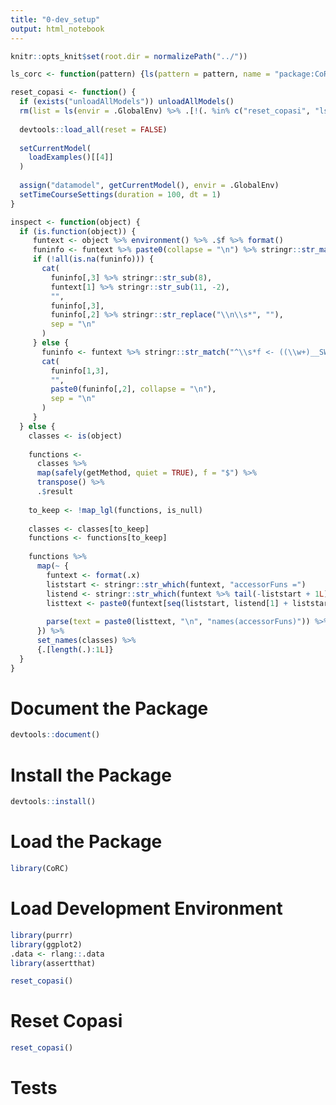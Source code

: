 ```yaml
---
title: "0-dev_setup"
output: html_notebook
---
```


```r
knitr::opts_knit$set(root.dir = normalizePath("../"))

ls_corc <- function(pattern) {ls(pattern = pattern, name = "package:CoRC", all.names = TRUE)}

reset_copasi <- function() {
  if (exists("unloadAllModels")) unloadAllModels()
  rm(list = ls(envir = .GlobalEnv) %>% .[!(. %in% c("reset_copasi", "ls_corc", "inspect"))], envir = .GlobalEnv)
  
  devtools::load_all(reset = FALSE)
  
  setCurrentModel(
    loadExamples()[[4]]
  )
  
  assign("datamodel", getCurrentModel(), envir = .GlobalEnv)
  setTimeCourseSettings(duration = 100, dt = 1)
}

inspect <- function(object) {
  if (is.function(object)) {
     funtext <- object %>% environment() %>% .$f %>% format()
     funinfo <- funtext %>% paste0(collapse = "\n") %>% stringr::str_match(stringr::regex("\\n\\s*(?:ans = )?(\\.Call\\(\"(\\w+)\".+PACKAGE = \"COPASI\"\\))\\n", dotall = TRUE))
     if (!all(is.na(funinfo))) {
       cat(
         funinfo[,3] %>% stringr::str_sub(8),
         funtext[1] %>% stringr::str_sub(11, -2),
         "",
         funinfo[,3],
         funinfo[,2] %>% stringr::str_replace("\\n\\s*", ""),
         sep = "\n"
       )
     } else {
       funinfo <- funtext %>% stringr::str_match("^\\s*f <- ((\\w+)__SWIG\\w*)$") %>% na.omit()
       cat(
         funinfo[1,3],
         "",
         paste0(funinfo[,2], collapse = "\n"),
         sep = "\n"
       )
     }
  } else {
    classes <- is(object)
    
    functions <-
      classes %>%
      map(safely(getMethod, quiet = TRUE), f = "$") %>%
      transpose() %>%
      .$result
    
    to_keep <- !map_lgl(functions, is_null)
    
    classes <- classes[to_keep]
    functions <- functions[to_keep]
    
    functions %>%
      map(~ {
        funtext <- format(.x)
        liststart <- stringr::str_which(funtext, "accessorFuns =")
        listend <- stringr::str_which(funtext %>% tail(-liststart + 1L), "\\)$")
        listtext <- paste0(funtext[seq(liststart, listend[1] + liststart - 1L)], collapse = "\n")
  
        parse(text = paste0(listtext, "\n", "names(accessorFuns)")) %>% eval()
      }) %>%
      set_names(classes) %>%
      {.[length(.):1L]}
  }
}
```

# Document the Package

```r
devtools::document()
```

# Install the Package

```r
devtools::install()
```

# Load the Package

```r
library(CoRC)
```

# Load Development Environment

```r
library(purrr)
library(ggplot2)
.data <- rlang::.data
library(assertthat)

reset_copasi()
```

# Reset Copasi

```r
reset_copasi()
```

# Tests

```r

```
